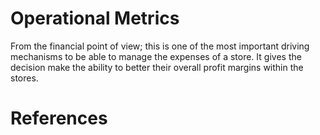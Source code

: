 # Operational Metrics

From the financial point of view; this is one of the most important driving mechanisms to be able to manage the expenses of a store. It gives the decision make the ability to better their overall profit margins within the stores.  


# References 